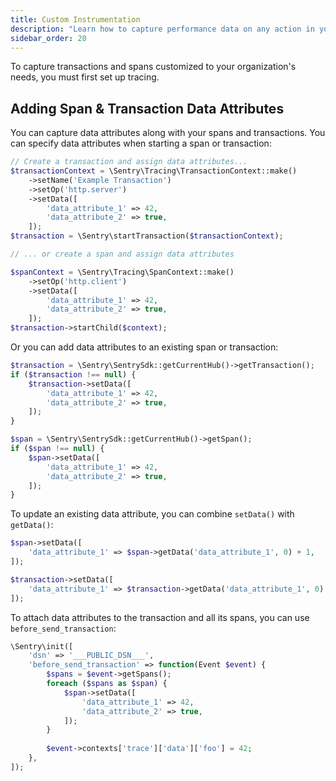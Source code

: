 ```yaml
---
title: Custom Instrumentation
description: "Learn how to capture performance data on any action in your app."
sidebar_order: 20
---
```


<Alert>

To capture transactions and spans customized to your organization's needs, you must first <PlatformLink to="/tracing/">set up tracing.</PlatformLink>

</Alert>

<PlatformContent includePath="performance/enable-manual-instrumentation" />

<PlatformContent includePath="performance/add-spans-example" />

<PlatformContent includePath="performance/retrieve-transaction" />

## Adding Span & Transaction Data Attributes

You can capture data attributes along with your spans and transactions. You can specify data attributes when starting a span or transaction:

```php
// Create a transaction and assign data attributes...
$transactionContext = \Sentry\Tracing\TransactionContext::make()
    ->setName('Example Transaction')
    ->setOp('http.server')
    ->setData([
        'data_attribute_1' => 42,
        'data_attribute_2' => true,
    ]);
$transaction = \Sentry\startTransaction($transactionContext);

// ... or create a span and assign data attributes

$spanContext = \Sentry\Tracing\SpanContext::make()
    ->setOp('http.client')
    ->setData([
        'data_attribute_1' => 42,
        'data_attribute_2' => true,
    ]);
$transaction->startChild($context);
```

Or you can add data attributes to an existing span or transaction:

```php
$transaction = \Sentry\SentrySdk::getCurrentHub()->getTransaction();
if ($transaction !== null) {
    $transaction->setData([
        'data_attribute_1' => 42,
        'data_attribute_2' => true,
    ]);
}

$span = \Sentry\SentrySdk::getCurrentHub()->getSpan();
if ($span !== null) {
    $span->setData([
        'data_attribute_1' => 42,
        'data_attribute_2' => true,
    ]);
}
```

To update an existing data attribute, you can combine `setData()` with `getData()`:

```php
$span->setData([
    'data_attribute_1' => $span->getData('data_attribute_1', 0) + 1,
]);

$transaction->setData([
    'data_attribute_1' => $transaction->getData('data_attribute_1', 0) + 1,
]);
```

To attach data attributes to the transaction and all its spans, you can use <PlatformLink to="/configuration/filtering/#using-before-send-transaction">`before_send_transaction`</PlatformLink>:

```php
\Sentry\init([
    'dsn' => '___PUBLIC_DSN___',
    'before_send_transaction' => function(Event $event) {
        $spans = $event->getSpans();
        foreach ($spans as $span) {
            $span->setData([
                'data_attribute_1' => 42,
                'data_attribute_2' => true,
            ]);
        }
    
        $event->contexts['trace']['data']['foo'] = 42;
    },
]);
```
